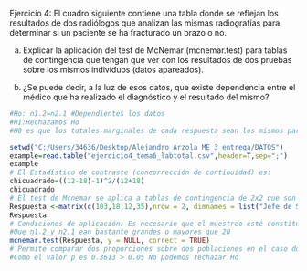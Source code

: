
Ejercicio 4: El cuadro siguiente contiene una tabla donde se reflejan los resultados de dos radiólogos que analizan las mismas radiografías para determinar si un paciente se ha fracturado un brazo o no.

a) Explicar la aplicación del test de McNemar (mcnemar.test) para tablas de contingencia que tengan que ver con los resultados de dos pruebas sobre los mismos individuos (datos apareados).

b) ¿Se puede decir, a la luz de esos datos, que existe dependencia entre el médico que ha realizado el diagnóstico y el resultado del mismo?


```{r}
#Ho: n1.2=n2.1 #Dependientes los datos
#H1:Rechazamos Ho
#H0 es que los totales marginales de cada respuesta sean los mismos para cada una de la consultas(pruebas)

setwd("C:/Users/34636/Desktop/Alejandro_Arzola_ME_3_entrega/DATOS")
example=read.table("ejercicio4_tema6_labtotal.csv",header=T,sep=";")
example
# El Estadístico de contraste (concorrección de continuidad) es:
chicuadrado=((12-18)-1)^2/(12+18)
chicuadrado
# El test de Mcnemar se aplica a tablas de contingencia de 2x2 que son resultados de dos consultas (pruebas) obtenidas sobre los mismos individuos (datos apareados).
Respuesta <-matrix(c(103,18,12,35),nrow = 2, dimnames = list("Jefe de Servicio" = c("Brazo Fracturado", "Brazo Normal"),"Internista" = c("Brazo Fracturado", "Brazo Normal")))
Respuesta
# Condiciones de aplicación: Es necesario que el muestreo esté constituido por realizaciones independientes de pares aleatorios (X,Y) acoplados o apareados. Las condiciones de utilización de la aproximación por una distribución χ2 con 1grados de libertad.
#Que n1.2 y n2.1 ean bastante grandes o mayores que 20
mcnemar.test(Respuesta, y = NULL, correct = TRUE)
# Permite comparar dos proporciones sobre dos poblaciones en el caso donde los dos muestreos estén apareados
#Como el valor p es 0.3613 > 0.05 No podemos rechazar Ho
```

